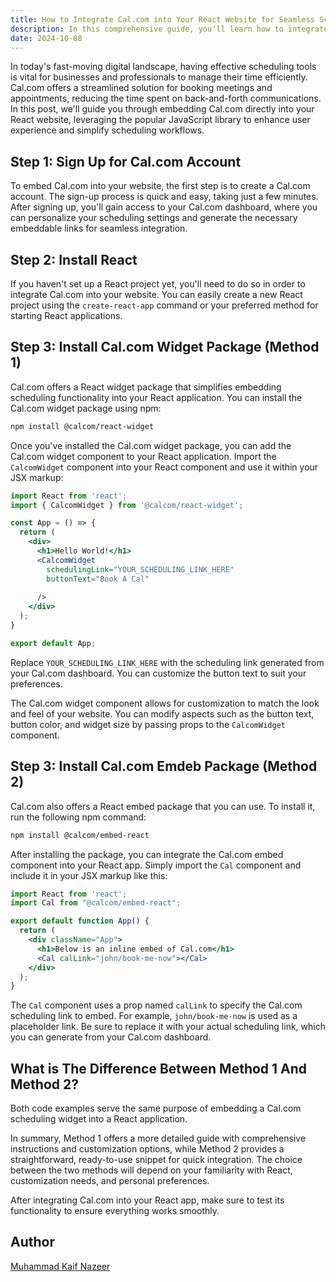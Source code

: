 ```yaml
---
title: How to Integrate Cal.com into Your React Website for Seamless Scheduling - A Complete Guide
description: In this comprehensive guide, you'll learn how to integrate Cal.com into your React website for seamless scheduling. We’ll guide you through the process of signing up for Cal.com, installing the necessary packages, and embedding the scheduling widget into your site. You’ll discover two methods - using the Cal.com widget for more customization or the embed package for a quick setup. By the end, you’ll have a fully functional scheduling system ready for deployment.
date: 2024-10-08
---  
```


In today's fast-moving digital landscape, having effective scheduling tools is vital for businesses and professionals to manage their time efficiently. Cal.com offers a streamlined solution for booking meetings and appointments, reducing the time spent on back-and-forth communications. In this post, we'll guide you through embedding Cal.com directly into your React website, leveraging the popular JavaScript library to enhance user experience and simplify scheduling workflows.

## Step 1: Sign Up for Cal.com Account

To embed Cal.com into your website, the first step is to create a Cal.com account. The sign-up process is quick and easy, taking just a few minutes. After signing up, you'll gain access to your Cal.com dashboard, where you can personalize your scheduling settings and generate the necessary embeddable links for seamless integration.

## Step 2: Install React

If you haven't set up a React project yet, you'll need to do so in order to integrate Cal.com into your website. You can easily create a new React project using the `create-react-app` command or your preferred method for starting React applications.

## Step 3: Install Cal.com Widget Package (Method 1)

Cal.com offers a React widget package that simplifies embedding scheduling functionality into your React application. You can install the Cal.com widget package using npm:

```bash
npm install @calcom/react-widget
```

Once you've installed the Cal.com widget package, you can add the Cal.com widget component to your React application. Import the `CalcomWidget` component into your React component and use it within your JSX markup:

```jsx
import React from 'react';
import { CalcomWidget } from '@calcom/react-widget';

const App = () => {
  return (
    <div>
      <h1>Hello World!</h1>
      <CalcomWidget
        schedulingLink="YOUR_SCHEDULING_LINK_HERE"
        buttonText="Book A Cal"
        
      />
    </div>
  );
}

export default App;
```

Replace `YOUR_SCHEDULING_LINK_HERE` with the scheduling link generated from your Cal.com dashboard. You can customize the button text to suit your preferences.

The Cal.com widget component allows for customization to match the look and feel of your website. You can modify aspects such as the button text, button color, and widget size by passing props to the `CalcomWidget` component.

## Step 3: Install Cal.com Emdeb Package (Method 2)

Cal.com also offers a React embed package that you can use. To install it, run the following npm command:

```bash
npm install @calcom/embed-react
```
After installing the package, you can integrate the Cal.com embed component into your React app. Simply import the `Cal` component and include it in your JSX markup like this:

```jsx
import React from 'react';
import Cal from "@calcom/embed-react";

export default function App() {
  return (
    <div className="App">
      <h1>Below is an inline embed of Cal.com</h1>
      <Cal calLink="john/book-me-now"></Cal>
    </div>
  );
}
```

The `Cal` component uses a prop named `calLink` to specify the Cal.com scheduling link to embed. For example, `john/book-me-now` is used as a placeholder link. Be sure to replace it with your actual scheduling link, which you can generate from your Cal.com dashboard.

## What is The Difference Between Method 1 And Method 2?

Both code examples serve the same purpose of embedding a Cal.com scheduling widget into a React application.

In summary, Method 1 offers a more detailed guide with comprehensive instructions and customization options, while Method 2 provides a straightforward, ready-to-use snippet for quick integration. The choice between the two methods will depend on your familiarity with React, customization needs, and personal preferences.   

After integrating Cal.com into your React app, make sure to test its functionality to ensure everything works smoothly. 

## Author
[Muhammad Kaif Nazeer](https://bento.me/muhammadkaifnazeer)